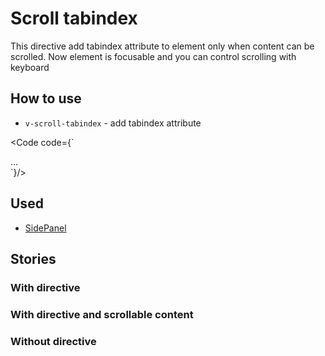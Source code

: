
<Meta of={stories}/>

# Scroll tabindex
This directive add tabindex attribute to element only when content can be scrolled. Now element is focusable and you can control scrolling with keyboard

## How to use
* `v-scroll-tabindex` - add tabindex attribute

<Code code={`
  <div
    class="wrapper"
    v-scroll-tabindex
  >
    <div class="wrapper__scrollable-content">
      ...
    </div>
  </div>
`}/>

## Used
* [SidePanel](/docs/organisms-sidepanel--terms-of-service)

## Stories
### With directive
<Canvas of={stories.WithDirective}/>

### With directive and scrollable content
<Canvas of={stories.WithDirectiveAndScrollableContent}/>

### Without directive
<Canvas>
  <Story id="utilities-directives-scroll-tabindex--without-directive"/>
</Canvas>
